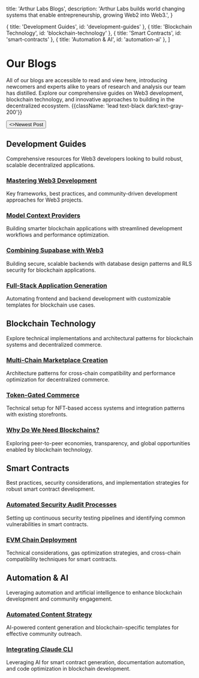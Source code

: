 
  title: 'Arthur Labs Blogs',
  description:
    'Arthur Labs builds world changing systems that enable entrepreneurship, growing Web2 into Web3.',
}

  { title: 'Development Guides', id: 'development-guides' },
  { title: 'Blockchain Technology', id: 'blockchain-technology' },
  { title: 'Smart Contracts', id: 'smart-contracts' },
  { title: 'Automation & AI', id: 'automation-ai' },
]

<HeroPattern />

# Our Blogs

All of our blogs are accessible to read and view here, introducing newcomers and experts alike to years of research and analysis our team has distilled. Explore our comprehensive guides on Web3 development, blockchain technology, and innovative approaches to building in the decentralized ecosystem. {{className: 'lead text-black dark:text-gray-200'}}

<div className="not-prose mt-6 mb-16 flex gap-3">
  <Button href="/" arrow="right">
    <>Newest Post</>
  </Button>
</div>

<h2 id="development-guides">Development Guides</h2>

Comprehensive resources for Web3 developers looking to build robust, scalable decentralized applications.

<div className="mt-6 grid grid-cols-1 gap-6 sm:grid-cols-2">
  <div className="border border-gray-100 dark:border-gray-800 p-6 rounded-xl">
    <h3 className="font-semibold text-lg mb-2">
      <a href="/blogs/mastering-web3-development" className="hover:text-cyan-500">Mastering Web3 Development</a>
    </h3>
    <p className="text-sm text-gray-600 dark:text-gray-400">Key frameworks, best practices, and community-driven development approaches for Web3 projects.</p>
  </div>

  <div className="border border-gray-100 dark:border-gray-800 p-6 rounded-xl">
    <h3 className="font-semibold text-lg mb-2">
      <a href="/blogs/model-context-providers" className="hover:text-cyan-500">Model Context Providers</a>
    </h3>
    <p className="text-sm text-gray-600 dark:text-gray-400">Building smarter blockchain applications with streamlined development workflows and performance optimization.</p>
  </div>

  <div className="border border-gray-100 dark:border-gray-800 p-6 rounded-xl">
    <h3 className="font-semibold text-lg mb-2">
      <a href="/blogs/supabase-web3" className="hover:text-cyan-500">Combining Supabase with Web3</a>
    </h3>
    <p className="text-sm text-gray-600 dark:text-gray-400">Building secure, scalable backends with database design patterns and RLS security for blockchain applications.</p>
  </div>

  <div className="border border-gray-100 dark:border-gray-800 p-6 rounded-xl">
    <h3 className="font-semibold text-lg mb-2">
      <a href="/blogs/full-stack-generation" className="hover:text-cyan-500">Full-Stack Application Generation</a>
    </h3>
    <p className="text-sm text-gray-600 dark:text-gray-400">Automating frontend and backend development with customizable templates for blockchain use cases.</p>
  </div>
</div>

## Blockchain Technology

Explore technical implementations and architectural patterns for blockchain systems and decentralized commerce.

<div className="mt-6 grid grid-cols-1 gap-6 sm:grid-cols-2">
  <div className="border border-gray-100 dark:border-gray-800 p-6 rounded-xl">
    <h3 className="font-semibold text-lg mb-2">
      <a href="/blogs/multi-chain-marketplace" className="hover:text-cyan-500">Multi-Chain Marketplace Creation</a>
    </h3>
    <p className="text-sm text-gray-600 dark:text-gray-400">Architecture patterns for cross-chain compatibility and performance optimization for decentralized commerce.</p>
  </div>

  <div className="border border-gray-100 dark:border-gray-800 p-6 rounded-xl">
    <h3 className="font-semibold text-lg mb-2">
      <a href="/blogs/token-gated-commerce" className="hover:text-cyan-500">Token-Gated Commerce</a>
    </h3>
    <p className="text-sm text-gray-600 dark:text-gray-400">Technical setup for NFT-based access systems and integration patterns with existing storefronts.</p>
  </div>

  <div className="border border-gray-100 dark:border-gray-800 p-6 rounded-xl">
    <h3 className="font-semibold text-lg mb-2">
      <a href="/blogs/blockchain" className="hover:text-cyan-500">Why Do We Need Blockchains?</a>
    </h3>
    <p className="text-sm text-gray-600 dark:text-gray-400">Exploring peer-to-peer economies, transparency, and global opportunities enabled by blockchain technology.</p>
  </div>
</div>

## Smart Contracts

Best practices, security considerations, and implementation strategies for robust smart contract development.

<div className="mt-6 grid grid-cols-1 gap-6 sm:grid-cols-2">
  <div className="border border-gray-100 dark:border-gray-800 p-6 rounded-xl">
    <h3 className="font-semibold text-lg mb-2">
      <a href="/blogs/smart-contract-security" className="hover:text-cyan-500">Automated Security Audit Processes</a>
    </h3>
    <p className="text-sm text-gray-600 dark:text-gray-400">Setting up continuous security testing pipelines and identifying common vulnerabilities in smart contracts.</p>
  </div>

  <div className="border border-gray-100 dark:border-gray-800 p-6 rounded-xl">
    <h3 className="font-semibold text-lg mb-2">
      <a href="/blogs/evm-chain-deployment" className="hover:text-cyan-500">EVM Chain Deployment</a>
    </h3>
    <p className="text-sm text-gray-600 dark:text-gray-400">Technical considerations, gas optimization strategies, and cross-chain compatibility techniques for smart contracts.</p>
  </div>
</div>

## Automation & AI

Leveraging automation and artificial intelligence to enhance blockchain development and community engagement.

<div className="mt-6 grid grid-cols-1 gap-6 sm:grid-cols-2">
  <div className="border border-gray-100 dark:border-gray-800 p-6 rounded-xl">
    <h3 className="font-semibold text-lg mb-2">
      <a href="/blogs/content-strategy" className="hover:text-cyan-500">Automated Content Strategy</a>
    </h3>
    <p className="text-sm text-gray-600 dark:text-gray-400">AI-powered content generation and blockchain-specific templates for effective community outreach.</p>
  </div>

  <div className="border border-gray-100 dark:border-gray-800 p-6 rounded-xl">
    <h3 className="font-semibold text-lg mb-2">
      <a href="/blogs/claude-blockchain" className="hover:text-cyan-500">Integrating Claude CLI</a>
    </h3>
    <p className="text-sm text-gray-600 dark:text-gray-400">Leveraging AI for smart contract generation, documentation automation, and code optimization in blockchain development.</p>
  </div>
</div>

<div className="mt-16">
  <Socials />
</div>
